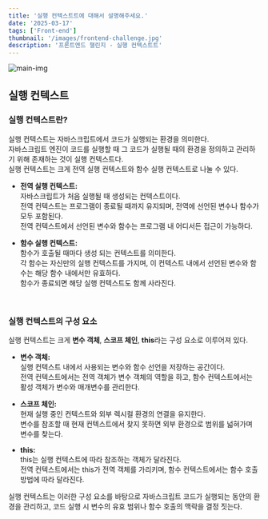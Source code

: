 ```yaml
---
title: '실행 컨텍스트트에 대해서 설명해주세요.'
date: '2025-03-17'
tags: ['Front-end']
thumbnail: '/images/frontend-challenge.jpg'
description: '프론트엔드 챌린지 - 실행 컨텍스트트'
---
```


<img src="/images/frontend-challenge.jpg" alt="main-img" className="rounded-xl" />
<br />

## 실행 컨텍스트

### 실행 컨텍스트란?

실행 컨텍스트는 자바스크립트에서 코드가 실행되는 환경을 의미한다.<br />
자바스크립트 엔진이 코드를 실행할 때 그 코드가 실행될 때의 환경을 정의하고 관리하기 위해 존재하는 것이 실행 컨텍스트다.<br />
실행 컨텍스트는 크게 전역 실행 컨텍스트와 함수 실행 컨텍스트로 나눌 수 있다.

- **전역 실행 컨텍스트:**<br />
자바스크립트가 처음 실행될 때 생성되는 컨텍스트이다.<br />
전역 컨텍스트는 프로그램이 종료될 때까지 유지되며, 전역에 선언된 변수나 함수가 모두 포함된다.<br />
전역 컨텍스트에서 선언된 변수와 함수는 프로그램 내 어디서든 접근이 가능하다.

- **함수 실행 컨텍스트:**<br />
함수가 호출될 때마다 생성 되는 컨텍스트를 의미한다.<br />
각 함수는 자신만의 실행 컨텍스트를 가지며, 이 컨텍스트 내에서 선언된 변수와 함수는 해당 함수 내에서만 유효하다.<br />
함수가 종료되면 해당 실행 컨텍스트도 함께 사라진다.
<br />

### 실행 컨텍스트의 구성 요소

실행 컨텍스트는 크게 **변수 객체**, **스코프 체인**, **this**라는 구성 요소로 이루어져 있다.

- **변수 객체:**<br />
실행 컨텍스트 내에서 사용되는 변수와 함수 선언을 저장하는 공간이다.<br />
전역 컨텍스트에서는 전역 객체가 변수 객체의 역할을 하고, 함수 컨텍스트에서는 활성 객체가 변수와 매개변수를 관리한다.

- **스코프 체인:**<br />
현재 실행 중인 컨텍스트와 외부 렉시컬 환경의 연결을 유지한다.<br />
변수를 참조할 때 현재 컨텍스트에서 찾지 못하면 외부 환경으로 범위를 넓혀가며 변수를 찾는다.

- **this:**<br />
this는 실행 컨텍스트에 따라 참조하는 객체가 달라진다.<br />
전역 컨텍스트에서는 this가 전역 객체를 가리키며, 함수 컨텍스트에서는 함수 호출 방법에 따라 달라진다.

실행 컨텍스트는 이러한 구성 요소를 바탕으로 자바스크립트 코드가 실행되는 동안의 환경을 관리하고, 코드 실행 시 변수의 유효 범위나 함수 호출의 맥락을 결정 짓는다.